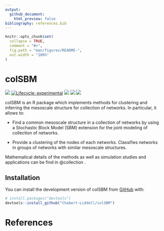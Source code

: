 ```yaml
---
output: 
  github_document:
    html_preview: false
bibliography: references.bib
---
```


<!-- README.md is generated from README.Rmd. Please edit that file -->

```r
knitr::opts_chunk$set(
  collapse = TRUE,
  comment = "#>",
  fig.path = "man/figures/README-",
  out.width = "100%"
)
```

# colSBM

<!-- badges: start -->
[![](https://img.shields.io/badge/devel%20version-`r packageVersion("colSBM")`-green.svg)](https://github.com/Chabert-Liddell/colSBM)
[![Lifecycle: experimental](https://img.shields.io/badge/lifecycle-experimental-orange.svg)](https://lifecycle.r-lib.org/articles/stages.html#experimental)
[![](https://img.shields.io/github/last-commit/Chabert-Liddell/colSBM.svg)](https://github.com/Chabert-Liddell/colSBM/commits/main)
[![](https://badgen.net/badge/DOI/10.1214%2F23-AOAS1831/yellow)](https://doi.org/10.1214/23-AOAS1831)
[![](https://www.r-pkg.org/badges/version/colSBM)](https://CRAN.R-project.org/package=colSBM)
<!-- badges: end -->

colSBM is an R package which implements methods for clustering and inferring the
mesoscale structure for collection of networks. In particular, it allows to:

* Find a common mesoscale structure in a collection of networks by
using a Stochastic Block Model (SBM) extension for the joint modeling of
collection of networks.

* Provide a clustering of the nodes of each networks.
Classifies networks in groups of networks with similar mesoscale structures.

Mathematical details of the methods as well as simulation studies and
applications can be find in @collection .

## Installation

You can install the development version of colSBM from [GitHub](https://github.com/) with:

``` r
# install.packages("devtools")
devtools::install_github("Chabert-Liddell/colSBM")
```

# References
